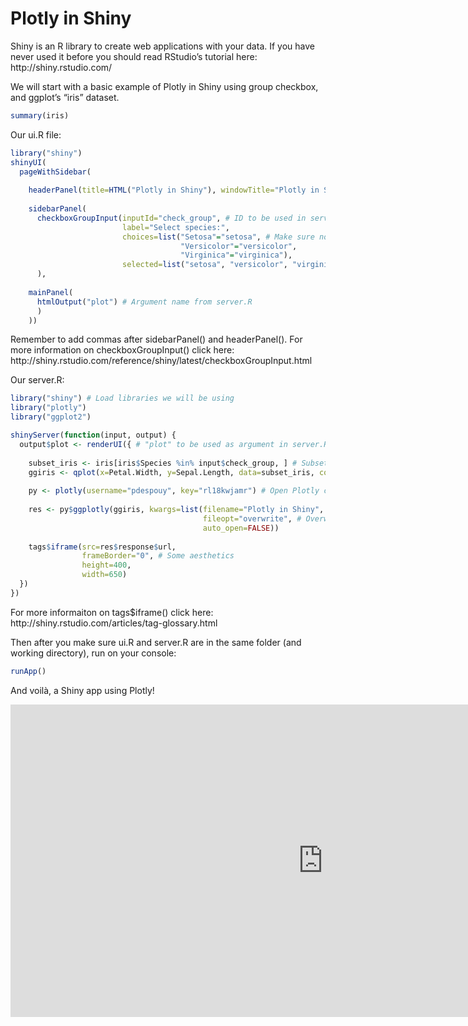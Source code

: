 Plotly in Shiny
========================================================

Shiny is an R library to create web applications with your data. If you have never used it before you should read RStudio’s tutorial here: http://shiny.rstudio.com/

We will start with a basic example of Plotly in Shiny using group checkbox, and ggplot’s “iris” dataset.

```r
summary(iris)
```

Our ui.R file:

```r
library("shiny")
shinyUI(
  pageWithSidebar(
    
    headerPanel(title=HTML("Plotly in Shiny"), windowTitle="Plotly in Shiny"),
    
    sidebarPanel(
      checkboxGroupInput(inputId="check_group", # ID to be used in server.R
                         label="Select species:",
                         choices=list("Setosa"="setosa", # Make sure not to mix names with values
                                      "Versicolor"="versicolor",
                                      "Virginica"="virginica"),
                         selected=list("setosa", "versicolor", "virginica"))
      ),
    
    mainPanel(
      htmlOutput("plot") # Argument name from server.R
      )
    ))
```

Remember to add commas after sidebarPanel() and headerPanel(). 
For more information on checkboxGroupInput() click here: http://shiny.rstudio.com/reference/shiny/latest/checkboxGroupInput.html

Our server.R:

```r
library("shiny") # Load libraries we will be using
library("plotly")
library("ggplot2")

shinyServer(function(input, output) {
  output$plot <- renderUI({ # "plot" to be used as argument in server.R
    
    subset_iris <- iris[iris$Species %in% input$check_group, ] # Subset dataset, using "check_group" argument from server.R
    ggiris <- qplot(x=Petal.Width, y=Sepal.Length, data=subset_iris, color=Species)
    
    py <- plotly(username="pdespouy", key="rl18kwjamr") # Open Plotly connection
    
    res <- py$ggplotly(ggiris, kwargs=list(filename="Plotly in Shiny", 
                                           fileopt="overwrite", # Overwrite plot in Plotly's website
                                           auto_open=FALSE))
    
    tags$iframe(src=res$response$url,
                frameBorder="0", # Some aesthetics
                height=400,
                width=650)
  })
})
```

For more informaiton on tags$iframe() click here: http://shiny.rstudio.com/articles/tag-glossary.html

Then after you make sure ui.R and server.R are in the same folder (and working directory), run on your console:

```r
runApp()
```

And voilà, a Shiny app using Plotly!

<iframe src="http://pedrodz.shinyapps.io/shiny_example/" width="1000" height="500" frameBorder="0"></iframe>
